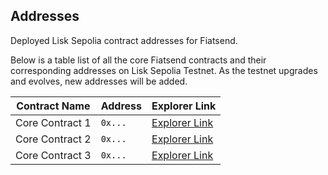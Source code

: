## Addresses

Deployed Lisk Sepolia contract addresses for Fiatsend.

Below is a table list of all the core Fiatsend contracts and their corresponding addresses on Lisk Sepolia Testnet. As the testnet upgrades and evolves, new addresses will be added.

| Contract Name   | Address | Explorer Link                                                |
| --------------- | ------- | ------------------------------------------------------------ |
| Core Contract 1 | `0x...` | [Explorer Link](https://explorer.lisk.io/transactions/0x...) |
| Core Contract 2 | `0x...` | [Explorer Link](https://explorer.lisk.io/transactions/0x...) |
| Core Contract 3 | `0x...` | [Explorer Link](https://explorer.lisk.io/transactions/0x...) |
